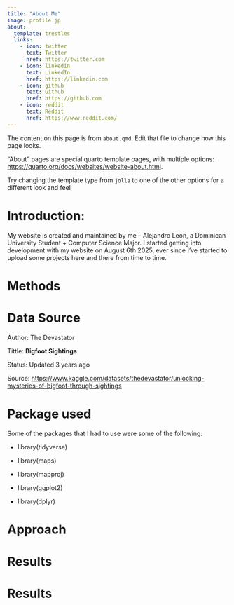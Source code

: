 ```yaml
---
title: "About Me"
image: profile.jp
about:
  template: trestles
  links:
    - icon: twitter
      text: Twitter
      href: https://twitter.com
    - icon: linkedin
      text: LinkedIn
      href: https://linkedin.com
    - icon: github
      text: Github
      href: https://github.com
    - icon: reddit
      text: Reddit
      href: https://www.reddit.com/
---
```


The content on this page is from `about.qmd`. Edit that file to change how this page looks.

"About" pages are special quarto template pages, with multiple options: <https://quarto.org/docs/websites/website-about.html>.

Try changing the template type from `jolla` to one of the other options for a different look and feel

# Introduction:

My website is created and maintained by me – Alejandro Leon, a Dominican University Student + Computer Science Major. I started getting into development with my website on August 6th 2025, ever since I've started to upload some projects here and there from time to time.

# Methods

# Data Source

Author: The Devastator

Tittle: **Bigfoot Sightings**

Status: Updated 3 years ago

Source: <https://www.kaggle.com/datasets/thedevastator/unlocking-mysteries-of-bigfoot-through-sightings>

# Package used

Some of the packages that I had to use were some of the following:

-   library(tidyverse)

-   library(maps)

-   library(mapproj)

-   library(ggplot2)

-   library(dplyr)

# Approach

# Results

# Results
